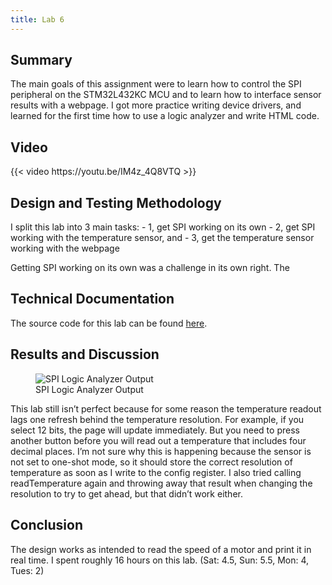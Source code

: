 ```yaml
---
title: Lab 6
---
```

## Summary

The main goals of this assignment were to learn how to control the SPI peripheral on the STM32L432KC MCU 
and to learn how to interface sensor results with a webpage. I got more practice writing device drivers, 
and learned for the first time how to use a logic analyzer and write HTML code. \

## Video 
{{< video  https://youtu.be/IM4z_4Q8VTQ >}}


## Design and Testing Methodology
I split this lab into 3 main tasks:
- 1, get SPI working on its own
- 2, get SPI working with the temperature sensor, and 
- 3, get the temperature sensor working with the webpage

Getting SPI working on its own was a challenge in its own right. The 

## Technical Documentation
The source code for this lab can be found [here](https://github.com/ellieSundheim/microPs-lab6).


## Results and Discussion 


![SPI Logic Analyzer Output](/labs/lab6/images/spi.png)

This lab still isn't perfect because for some reason the temperature readout lags one refresh behind the temperature resolution. For example, if you select 12 bits, the page will update immediately. But you need to press another button before you will read out a temperature that includes four decimal places. I'm not sure why this is happening because the sensor is not set to one-shot mode, so it should store the correct resolution of temperature as soon as I write to the config register. I also tried calling readTemperature again and throwing away that result when changing the resolution to try to get ahead, but that didn't work either.\


## Conclusion
The design works as intended to read the speed of a motor and print it in real time. I spent roughly 16 hours on this lab. (Sat: 4.5, Sun: 5.5, Mon: 4, Tues: 2) 